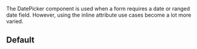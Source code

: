 
<Meta title="Forms|DatePicker" component={DatePicker} />

The DatePicker component is used when a form requires a date or ranged date field.
However, using the inline attribute use cases become a lot more varied.

<Props of={DatePicker} />

## Default

<Story name="Default">
  <DatePicker onChange={action('DatePicker changed')} />
</Story>